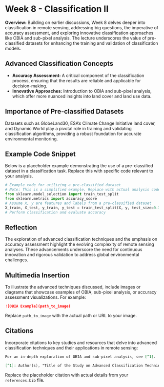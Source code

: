 
# Week 8 - Classification II

**Overview:** Building on earlier discussions, Week 8 delves deeper into classification in remote sensing, addressing big questions, the imperative of accuracy assessment, and exploring innovative classification approaches like OBIA and sub-pixel analysis. The lecture underscores the value of pre-classified datasets for enhancing the training and validation of classification models.

## Advanced Classification Concepts

- **Accuracy Assessment:** A critical component of the classification process, ensuring that the results are reliable and applicable for decision-making.
- **Innovative Approaches:** Introduction to OBIA and sub-pixel analysis, which offer more nuanced insights into land cover and land use data.

## Importance of Pre-classified Datasets

Datasets such as GlobeLand30, ESA's Climate Change Initiative land cover, and Dynamic World play a pivotal role in training and validating classification algorithms, providing a robust foundation for accurate environmental monitoring.

## Example Code Snippet

Below is a placeholder example demonstrating the use of a pre-classified dataset in a classification task. Replace this with specific code relevant to your analysis.

```python
# Example code for utilizing a pre-classified dataset
# Note: This is a simplified example. Replace with actual analysis code.
from sklearn.model_selection import train_test_split
from sklearn.metrics import accuracy_score
# Assume X, y are features and labels from a pre-classified dataset
X_train, X_test, y_train, y_test = train_test_split(X, y, test_size=0.3)
# Perform classification and evaluate accuracy
```

## Reflection

The exploration of advanced classification techniques and the emphasis on accuracy assessment highlight the evolving complexity of remote sensing analyses. These advancements underscore the need for continuous innovation and rigorous validation to address global environmental challenges.

## Multimedia Insertion

To illustrate the advanced techniques discussed, include images or diagrams that showcase examples of OBIA, sub-pixel analysis, or accuracy assessment visualizations. For example:

```markdown
![OBIA Example](path_to_image)
```

Replace `path_to_image` with the actual path or URL to your image.

## Citations

Incorporate citations to key studies and resources that delve into advanced classification techniques and their applications in remote sensing:

```markdown
For an in-depth exploration of OBIA and sub-pixel analysis, see [^1].

[^1]: Author(s), "Title of the Study on Advanced Classification Techniques," Journal/Conference, Year.
```

Replace the placeholder citation with actual details from your `references.bib` file.
